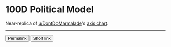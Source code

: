 
# 100D Political Model

Near-replica of [u/DontDoMarmalade](https://www.reddit.com/user/DontDoMarmalade)'s [axis&nbsp;chart](https://www.reddit.com/r/Jreg/comments/djd0qx/i_made_an_actual_axis_chart_for_the_100/).

---

<form method="post" action="/api/s">

<Axes data={axes}/>

<input type="submit" value="Permalink" formaction="/api/permalink"/>
<input type="submit" value="Short link"/>

</form>
